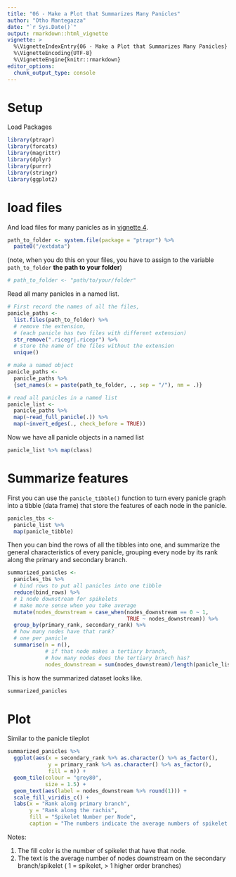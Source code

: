 ```yaml
---
title: "06 - Make a Plot that Summarizes Many Panicles"
author: "Otho Mantegazza"
date: "`r Sys.Date()`"
output: rmarkdown::html_vignette
vignette: >
  %\VignetteIndexEntry{06 - Make a Plot that Summarizes Many Panicles}
  %\VignetteEncoding{UTF-8}
  %\VignetteEngine{knitr::rmarkdown}
editor_options:
  chunk_output_type: console
---
```


# Setup

Load Packages

```r
library(ptrapr)
library(forcats)
library(magrittr)
library(dplyr)
library(purrr)
library(stringr)
library(ggplot2)
```

# load files

And load files for many panicles as in [vignette 4](04-visualize-many-panicles-loop-r.html). 

```r
path_to_folder <- system.file(package = "ptrapr") %>%
  paste0("/extdata") 
```

(note, when you do this on your files, you have to assign to the variable `path_to_folder` **the path to your folder**)

```r
# path_to_folder <- "path/to/your/folder"
```

Read all many panicles in a named list.

```r
# First record the names of all the files,
panicle_paths <- 
  list.files(path_to_folder) %>%
  # remove the extension,
  # (each panicle has two files with different extension)
  str_remove(".ricegr|.ricepr") %>%
  # store the name of the files without the extension
  unique()

# make a named object
panicle_paths <-
  panicle_paths %>% 
  {set_names(x = paste(path_to_folder, ., sep = "/"), nm = .)}

# read all panicles in a named list
panicle_list <- 
  panicle_paths %>%
  map(~read_full_panicle(.)) %>% 
  map(~invert_edges(., check_before = TRUE))
```

Now we have all panicle objects in a named list

```r
panicle_list %>% map(class)
```

# Summarize features

First you can use the `panicle_tibble()` function to turn every panicle graph into a tibble (data frame) that store the features of each node in the panicle.

```r
panicles_tbs <- 
  panicle_list %>% 
  map(panicle_tibble)
```

Then you can bind the rows of all the tibbles into one, and summarize the general characteristics of every panicle, grouping every node by its rank along the primary and secondary branch.

```r
summarized_panicles <- 
  panicles_tbs %>% 
  # bind rows to put all panicles into one tibble
  reduce(bind_rows) %>% 
  # 1 node downstream for spikelets
  # make more sense when you take average
  mutate(nodes_downstream = case_when(nodes_downstream == 0 ~ 1,
                                      TRUE ~ nodes_downstream)) %>% 
  group_by(primary_rank, secondary_rank) %>% 
  # how many nodes have that rank? 
  # one per panicle
  summarise(n = n(),
            # if that node makes a tertiary branch,
            # how many nodes does the tertiary branch has?
            nodes_downstream = sum(nodes_downstream)/length(panicle_list))
```

This is how the summarized dataset looks like.

```r
summarized_panicles
```


# Plot

Similar to the panicle tileplot 

```r
summarized_panicles %>%  
  ggplot(aes(x = secondary_rank %>% as.character() %>% as_factor(),
             y = primary_rank %>% as.character() %>% as_factor(),
             fill = n)) +
  geom_tile(colour = "grey80",
            size = 1.5) +
  geom_text(aes(label = nodes_downstream %>% round(1))) +
  scale_fill_viridis_c() +
  labs(x = "Rank along primary branch",
       y = "Rank along the rachis",
       fill = "Spikelet Number per Node",
       caption = "The numbers indicate the average numbers of spikelet on each nodes")
```

Notes:

1. The fill color is the number of spikelet that have that node.
2. The text is the average number of nodes downstream on the secondary branch/spikelet ( 1 = spikelet, > 1 higher order branches)

